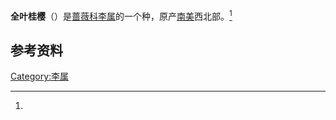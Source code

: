 {{not|全缘桂樱|全缘叶稠李}}
{{Speciesbox
| genus = Prunus
| species = integrifolia
| authority = ([[C.Presl|C.Presl]]) [[Walp.|Walp.]]
| synonyms = *''Cerasus integrifolia'' <small>C.Presl</small>
*''Lauro-cerasus integrifolia'' <small>C.K.Schneid.</small>
*''Prunus recurviflora'' <small>Koehne</small>
*''Prunus villegasiana'' <small>Pilg.</small>
| synonyms_ref = <ref name=":0">{{Cite web|title=''Prunus integrifolia'' (C.Presl) Walp.|url=http://powo.science.kew.org/taxon/urn:lsid:ipni.org:names:729827-1|accessdate=2021-02-16|work=Plants of the World Online|publisher=Kew Science|archive-date=2020-06-27|archive-url=https://web.archive.org/web/20200627022321/http://powo.science.kew.org/taxon/urn:lsid:ipni.org:names:729827-1}}</ref>
}}

'''全叶桂樱'''（{{lang-xm|Prunus integrifolia}}）是[[蔷薇科|蔷薇科]][[李属|李属]]的一个种，原产[[南美|南美]]西北部。<ref name=":0" />

== 参考资料 ==
<references />

{{Taxonbar}}

[[Category:李属|Category:李属]]